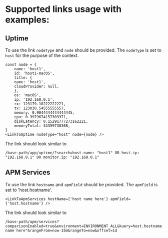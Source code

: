 
<Meta title="infra/Host Details View/Links/Overview" />

# Supported links usage with examples:

## Uptime

To use the link `nodeType` and `node` should be provided. The `nodeType` is set to `host` for the purpose of the context.

```
const node = {
    name: 'host1',
    id: 'host1-macOS',
    title: {
    name: 'host1',
    cloudProvider: null,
    },
    os: 'macOS',
    ip: '192.168.0.1',
    rx: 123179.18222222221,
    tx: 123030.54555555557,
    memory: 0.9044444444444445,
    cpu: 0.3979674157303371,
    diskLatency: 0.15291777273162221,
    memoryTotal: 34359738368,
}
<LinkToUptime nodeType="host" node={node} />
```

<Story id="infra-host-details-view-links--uptime-link" />

The link should look similar to

```
/base-path/app/uptime/?search=host.name: "host1" OR host.ip: "192.168.0.1" OR monitor.ip: "192.168.0.1"
```

## APM Services

To use the link `hostname` and `apmField` should be provided. The `apmField` is set to 'host.hostname'.

```
<LinkToApmServices hostName={'host name here'} apmField={'host.hostname'} />
```

The link should look similar to

```
/base-path/apm/services?comparisonEnabled=true&environment=ENVIRONMENT_ALL&kuery=host.hostname:"host name here"&rangeFrom=now-15m&rangeTo=now&offset=1d
```
